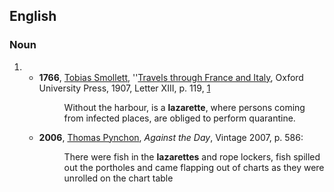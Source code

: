 {{also|Lazarette}}

==English==

===Noun===
{{en-noun}}

# {{obsolete spelling of|en|lazaret}}
#* '''1766''', [[w:Tobias Smollett|Tobias Smollett]], ''[[w:Travels through France and Italy|Travels through France and Italy]], Oxford University Press, 1907, Letter XIII, p. 119, [https://archive.org/details/travelsthroughfr00smol]
#*: Without the harbour, is a '''lazarette''', where persons coming from infected places, are obliged to perform quarantine.
#* '''2006''', [[w:Thomas Pynchon|Thomas Pynchon]], ''Against the Day'', Vintage 2007, p. 586:
#*: There were fish in the '''lazarettes''' and rope lockers, fish spilled out the portholes and came flapping out of charts as they were unrolled on the chart table
